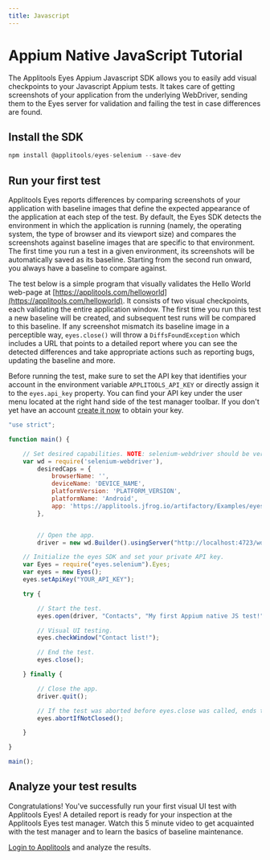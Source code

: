 ```yaml
---
title: Javascript
---
```



# Appium Native JavaScript Tutorial
The Applitools Eyes Appium Javascript SDK allows you to easily add visual checkpoints to your Javascript Appium tests. It takes care of getting screenshots of your application from the underlying WebDriver, sending them to the Eyes server for validation and failing the test in case differences are found.

## Install the SDK
```js
npm install @applitools/eyes-selenium --save-dev
```


## Run your first test
Applitools Eyes reports differences by comparing screenshots of your application with baseline images that define the expected appearance of the application at each step of the test. By default, the Eyes SDK detects the environment in which the application is running (namely, the operating system, the type of browser and its viewport size) and compares the screenshots against baseline images that are specific to that environment. The first time you run a test in a given environment, its screenshots will be automatically saved as its baseline. Starting from the second run onward, you always have a baseline to compare against.

The test below is a simple program that visually validates the Hello World web-page at [https://applitools.com/helloworld](https://applitools.com/helloworld). It consists of two visual checkpoints, each validating the entire application window. The first time you run this test a new baseline will be created, and subsequent test runs will be compared to this baseline. If any screenshot mismatch its baseline image in a perceptible way, `eyes.close()` will throw a `DiffsFoundException` which includes a URL that points to a detailed report where you can see the detected differences and take appropriate actions such as reporting bugs, updating the baseline and more.

Before running the test, make sure to set the API key that identifies your account in the environment variable `APPLITOOLS_API_KEY` or directly assign it to the `eyes.api_key` property. You can find your API key under the user menu located at the right hand side of the test manager toolbar. If you don't yet have an account [create it now](https://applitools.com/sign-up) to obtain your key.

```js
"use strict";

function main() {

    // Set desired capabilities. NOTE: selenium-webdriver should be version 3.x to be compatible with eyes.selenium
    var wd = require('selenium-webdriver'),
        desiredCaps = {
            browserName: '',
            deviceName: 'DEVICE_NAME',
            platformVersion: 'PLATFORM_VERSION',
            platformName: 'Android',
            app: 'https://applitools.jfrog.io/artifactory/Examples/eyes-hello-world.apk'
        },


        // Open the app.
        driver = new wd.Builder().usingServer("http://localhost:4723/wd/hub").withCapabilities(desiredCaps).build();

    // Initialize the eyes SDK and set your private API key.
    var Eyes = require("eyes.selenium").Eyes;
    var eyes = new Eyes();
    eyes.setApiKey("YOUR_API_KEY");

    try {

        // Start the test.
        eyes.open(driver, "Contacts", "My first Appium native JS test!");

        // Visual UI testing.
        eyes.checkWindow("Contact list!");

        // End the test.
        eyes.close();

    } finally {

        // Close the app.
        driver.quit();

        // If the test was aborted before eyes.close was called, ends the test as aborted.
        eyes.abortIfNotClosed();

    }

}

main();
```


## Analyze your test results
Congratulations! You've successfully run your first visual UI test with Applitools Eyes! A detailed report is ready for your inspection at the Applitools Eyes test manager. Watch this 5 minute video to get acquainted with the test manager and to learn the basics of baseline maintenance.

[Login to Applitools](https://applitools.com/users/login) and analyze the results.
